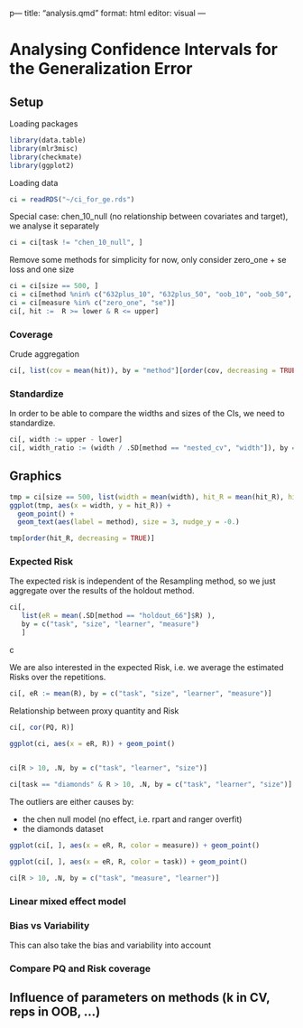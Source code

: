 p---
title: "analysis.qmd"
format: html
editor: visual
---

# Analysing Confidence Intervals for the Generalization Error

## Setup

Loading packages

```r
library(data.table)
library(mlr3misc)
library(checkmate)
library(ggplot2)
```

Loading data

```r
ci = readRDS("~/ci_for_ge.rds")
```

Special case: chen_10_null (no relationship between covariates and target), we analyse it separately

```r
ci = ci[task != "chen_10_null", ]
```

Remove some methods for simplicity for now, only consider zero_one + se loss and one size

```r
ci = ci[size == 500, ]
ci = ci[method %nin% c("632plus_10", "632plus_50", "oob_10", "oob_50", "bayle_10_within", "bayle_5_within", "bayle_5_all_pairs", "bayle_loo", "bccv", "corrected_t_10", "corrected_t_50", "ls_bootstrap_50")]
ci = ci[measure %in% c("zero_one", "se")]
ci[, hit :=  R >= lower & R <= upper]
```

### Coverage

Crude aggregation

```r
ci[, list(cov = mean(hit)), by = "method"][order(cov, decreasing = TRUE)]
```

### Standardize

In order to be able to compare the widths and sizes of the CIs, we need to standardize.\

```r
ci[, width := upper - lower]
ci[, width_ratio := (width / .SD[method == "nested_cv", "width"]), by = c("task", "size", "repl", "learner", "measure")]
```

## Graphics

```r
tmp = ci[size == 500, list(width = mean(width), hit_R = mean(hit_R), hit_eR = mean(hit_ER)), by = "method"]
ggplot(tmp, aes(x = width, y = hit_R)) +
  geom_point() +
  geom_text(aes(label = method), size = 3, nudge_y = -0.)

```

```r
tmp[order(hit_R, decreasing = TRUE)]
```

### Expected Risk

The expected risk is independent of the Resampling method, so we just aggregate over the results of the holdout method.

```r
ci[,
   list(eR = mean(.SD[method == "holdout_66"]$R) ),
   by = c("task", "size", "learner", "measure")
   ]
```

c

We are also interested in the expected Risk, i.e. we average the estimated Risks over the repetitions.

```r
ci[, eR := mean(R), by = c("task", "size", "learner", "measure")]
```

Relationship between proxy quantity and Risk

```r
ci[, cor(PQ, R)]
```

```r
ggplot(ci, aes(x = eR, R)) + geom_point()
  
```

```r
ci[R > 10, .N, by = c("task", "learner", "size")]
```

```r
ci[task == "diamonds" & R > 10, .N, by = c("task", "learner", "size")]
```

The outliers are either causes by:

-   the chen null model (no effect, i.e. rpart and ranger overfit)
-   the diamonds dataset

```r
ggplot(ci[, ], aes(x = eR, R, color = measure)) + geom_point()
```

```r
ggplot(ci[, ], aes(x = eR, R, color = task)) + geom_point()
```

```r
ci[R > 10, .N, by = c("task", "measure", "learner")]
```

### Linear mixed effect model

### Bias vs Variability

This can also take the bias and variability into account

### Compare PQ and Risk coverage

## Influence of parameters on methods (k in CV, reps in OOB, ...)
